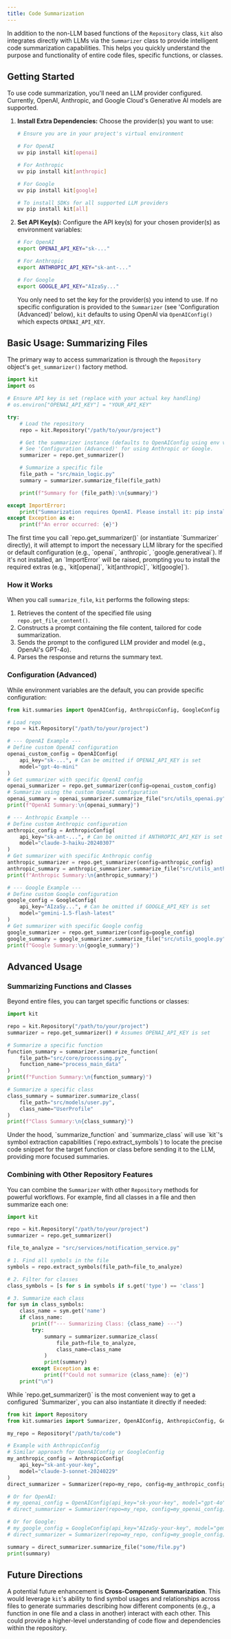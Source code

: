 ```yaml
---
title: Code Summarization
---
```



In addition to the non-LLM based functions of the `Repository` class, 
`kit` also integrates directly with LLMs via the `Summarizer` class to provide intelligent code summarization capabilities. This helps you quickly understand the purpose and functionality of entire code files, specific functions, or classes.

## Getting Started

To use code summarization, you'll need an LLM provider configured. Currently, OpenAI, Anthropic, and Google Cloud's Generative AI models are supported.

1.  **Install Extra Dependencies:**
    Choose the provider(s) you want to use:
    ```bash
    # Ensure you are in your project's virtual environment
    
    # For OpenAI
    uv pip install kit[openai]
    
    # For Anthropic
    uv pip install kit[anthropic]
    
    # For Google
    uv pip install kit[google]
    
    # To install SDKs for all supported LLM providers
    uv pip install kit[all]
    ```

2.  **Set API Key(s):** Configure the API key(s) for your chosen provider(s) as environment variables:
    ```bash
    # For OpenAI
    export OPENAI_API_KEY="sk-..."
    
    # For Anthropic
    export ANTHROPIC_API_KEY="sk-ant-..."
    
    # For Google
    export GOOGLE_API_KEY="AIzaSy..."
    ```
    You only need to set the key for the provider(s) you intend to use. If no specific configuration is provided to the `Summarizer` (see 'Configuration (Advanced)' below), `kit` defaults to using OpenAI via `OpenAIConfig()` which expects `OPENAI_API_KEY`.

## Basic Usage: Summarizing Files

The primary way to access summarization is through the `Repository` object's `get_summarizer()` factory method.

```python
import kit
import os

# Ensure API key is set (replace with your actual key handling)
# os.environ["OPENAI_API_KEY"] = "YOUR_API_KEY" 

try:
    # Load the repository
    repo = kit.Repository("/path/to/your/project")

    # Get the summarizer instance (defaults to OpenAIConfig using env var OPENAI_API_KEY)
    # See 'Configuration (Advanced)' for using Anthropic or Google.
    summarizer = repo.get_summarizer()

    # Summarize a specific file
    file_path = "src/main_logic.py"
    summary = summarizer.summarize_file(file_path)

    print(f"Summary for {file_path}:\n{summary}")

except ImportError:
    print("Summarization requires OpenAI. Please install it: pip install kit[openai]")
except Exception as e:
    print(f"An error occurred: {e}")

```

<Aside type="note">
  The first time you call `repo.get_summarizer()` (or instantiate `Summarizer` directly), it will attempt to import the necessary LLM library for the specified or default configuration (e.g., `openai`, `anthropic`, `google.generativeai`). If it's not installed, an `ImportError` will be raised, prompting you to install the required extras (e.g., `kit[openai]`, `kit[anthropic]`, `kit[google]`).
</Aside>

### How it Works

When you call `summarize_file`, `kit` performs the following steps:

1.  Retrieves the content of the specified file using `repo.get_file_content()`.
2.  Constructs a prompt containing the file content, tailored for code summarization.
3.  Sends the prompt to the configured LLM provider and model (e.g., OpenAI's GPT-4o).
4.  Parses the response and returns the summary text.

### Configuration (Advanced)

While environment variables are the default, you can provide specific configuration:

```python
from kit.summaries import OpenAIConfig, AnthropicConfig, GoogleConfig

# Load repo
repo = kit.Repository("/path/to/your/project")

# --- OpenAI Example --- 
# Define custom OpenAI configuration
openai_custom_config = OpenAIConfig(
    api_key="sk-...", # Can be omitted if OPENAI_API_KEY is set
    model="gpt-4o-mini"
)
# Get summarizer with specific OpenAI config
openai_summarizer = repo.get_summarizer(config=openai_custom_config)
# Summarize using the custom OpenAI configuration
openai_summary = openai_summarizer.summarize_file("src/utils_openai.py")
print(f"OpenAI Summary:\n{openai_summary}")

# --- Anthropic Example --- 
# Define custom Anthropic configuration
anthropic_config = AnthropicConfig(
    api_key="sk-ant-...", # Can be omitted if ANTHROPIC_API_KEY is set
    model="claude-3-haiku-20240307"
)
# Get summarizer with specific Anthropic config
anthropic_summarizer = repo.get_summarizer(config=anthropic_config)
anthropic_summary = anthropic_summarizer.summarize_file("src/utils_anthropic.py")
print(f"Anthropic Summary:\n{anthropic_summary}")

# --- Google Example --- 
# Define custom Google configuration
google_config = GoogleConfig(
    api_key="AIzaSy...", # Can be omitted if GOOGLE_API_KEY is set
    model="gemini-1.5-flash-latest"
)
# Get summarizer with specific Google config
google_summarizer = repo.get_summarizer(config=google_config)
google_summary = google_summarizer.summarize_file("src/utils_google.py")
print(f"Google Summary:\n{google_summary}")
```

## Advanced Usage

### Summarizing Functions and Classes

Beyond entire files, you can target specific functions or classes:

```python
import kit

repo = kit.Repository("/path/to/your/project")
summarizer = repo.get_summarizer() # Assumes OPENAI_API_KEY is set

# Summarize a specific function
function_summary = summarizer.summarize_function(
    file_path="src/core/processing.py", 
    function_name="process_main_data"
)
print(f"Function Summary:\n{function_summary}")

# Summarize a specific class
class_summary = summarizer.summarize_class(
    file_path="src/models/user.py",
    class_name="UserProfile"
)
print(f"Class Summary:\n{class_summary}")

```

<Aside type="note">
  Under the hood, `summarize_function` and `summarize_class` will use `kit`'s symbol extraction capabilities (`repo.extract_symbols`) to locate the precise code snippet for the target function or class before sending it to the LLM, providing more focused summaries.
</Aside>

### Combining with Other Repository Features

You can combine the `Summarizer` with other `Repository` methods for powerful workflows. For example, find all classes in a file and then summarize each one:

```python
import kit

repo = kit.Repository("/path/to/your/project")
summarizer = repo.get_summarizer()

file_to_analyze = "src/services/notification_service.py"

# 1. Find all symbols in the file
symbols = repo.extract_symbols(file_path=file_to_analyze)

# 2. Filter for classes
class_symbols = [s for s in symbols if s.get('type') == 'class']

# 3. Summarize each class
for sym in class_symbols:
    class_name = sym.get('name')
    if class_name:
        print(f"--- Summarizing Class: {class_name} ---")
        try:
            summary = summarizer.summarize_class(
                file_path=file_to_analyze, 
                class_name=class_name
            )
            print(summary)
        except Exception as e:
            print(f"Could not summarize {class_name}: {e}")
    print("\n")

```

<Aside type="note">
  While `repo.get_summarizer()` is the most convenient way to get a configured `Summarizer`, you can also instantiate it directly if needed:

  ```python
  from kit import Repository
  from kit.summaries import Summarizer, OpenAIConfig, AnthropicConfig, GoogleConfig

  my_repo = Repository("/path/to/code")
  
  # Example with AnthropicConfig
  # Similar approach for OpenAIConfig or GoogleConfig
  my_anthropic_config = AnthropicConfig(
      api_key="sk-ant-your-key", 
      model="claude-3-sonnet-20240229"
  )
  direct_summarizer = Summarizer(repo=my_repo, config=my_anthropic_config)
  
  # Or for OpenAI:
  # my_openai_config = OpenAIConfig(api_key="sk-your-key", model="gpt-4o")
  # direct_summarizer = Summarizer(repo=my_repo, config=my_openai_config)
  
  # Or for Google:
  # my_google_config = GoogleConfig(api_key="AIzaSy-your-key", model="gemini-pro")
  # direct_summarizer = Summarizer(repo=my_repo, config=my_google_config)

  summary = direct_summarizer.summarize_file("some/file.py")
  print(summary)
  ```
</Aside>

## Future Directions

A potential future enhancement is **Cross-Component Summarization**. This would leverage `kit`'s ability to find symbol usages and relationships across files to generate summaries describing how different components (e.g., a function in one file and a class in another) interact with each other. This could provide a higher-level understanding of code flow and dependencies within the repository.
